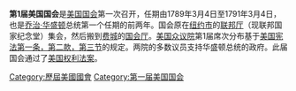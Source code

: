 {{expand|time=2013-10-05T23:38:18+00:00}}
{{unreferenced|time=2013-10-05T23:38:18+00:00}}
{{Infobox United States Congress
|number         = 1
|previous       = 第10届邦联议会
|next           = 第2届

|image          = New York City Hall 1789b.jpg
|imagename      = [[联邦国家纪念堂|联邦厅]]，此届国会第一和第二次会议召开的地方
|imagedate      = 1789年

|start          = 1789年3月4日
|end            = 1791年3月4日
|sessionnumber1 = 第一次
|sessionstart1  = 1789年3月4日
|sessionend1    = 1789年9月29日
|sessionnumber2 = 第二次
|sessionstart2  = 1790年1月4日
|sessionend2    = 1790年8月12日
|sessionnumber3 = 第三次
|sessionstart3  = 1790年12月6日
|sessionend3    = 1791年3月3日

|vp             = [[约翰·亚当斯|约翰·亚当斯]]
|pro tem        = [[约翰·兰登|约翰·兰登]]
|speaker        = [[弗雷德里克·米伦伯格|弗雷德里克·米伦伯格]]

|senators       = 21-26
|reps           = 59-65
|delegates      = 0
|s-majority     = 支持华盛顿政府
|h-majority     = 支持华盛顿政府
}}
'''第1届美国国会'''是[[美国国会|美国国会]]第一次召开，任期由1789年3月4日至1791年3月4日，也是[[乔治·华盛顿|乔治·华盛顿]]总统第一个任期的前两年。国会原在[[纽约市|纽约市]]的[[联邦国家纪念堂|联邦厅]]（现联邦国家纪念堂）集会，然后搬到[[费城|费城]]的[[国会厅|国会厅]]。[[美国众议院|美国众议院]]第1届席次分布基于[[美国宪法|美国宪法]][[美国宪法第一条#第3节：各州众议员和直接税份额分配|第一条，第二款，第三节]]的规定。两院的多数议员支持华盛顿总统的政府。此届国会通过了[[美国权利法案|美国权利法案]]。

{{美国国会}}
{{美國索引}}

[[Category:歷屆美國國會|Category:歷屆美國國會]]
[[Category:第一届美国国会|Category:第一届美国国会]]


{{government-stub}}